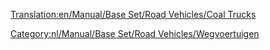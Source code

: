 [[Translation:en/Manual/Base Set/Road Vehicles/Coal Trucks]]

{{nl/Manual/Base Set/Road Vehicles/Wegvoertuig|name     = Balogh Kolentruck
  |img      = en/Archive/Old 32bpp/Balogh Coal Truck.png
  |price    = £4.428 (€8.856) 
  |speed    = 30 mph (48 km/h)
  |annual   = £421 (€842)
  |designed = 1935
  |life     = 15
  |capacity = 20 ton kolen
}}
{{nl/Manual/Base Set/Road Vehicles/Wegvoertuig|name     = Uhl Kolentruck
  |img      = en/Archive/Old 32bpp/Uhl Coal Truck.png
  |price    = £5.248 (€10.496)
  |speed    = 55 mph (88 km/h)
  |annual   = £787 (€1.574)
  |designed = 1975
  |life     = 15
  |capacity = 25 ton kolen
}}
{{nl/Manual/Base Set/Road Vehicles/Wegvoertuig|name     = DW Kolentruck
  |img      = en/Archive/Old 32bpp/DW Coal Truck.png
  |price    = £5.658 (€11.316) 
  |speed    = 70 mph (112 km/h)
  |annual   = £1.125 (€2.250)
  |designed = 2014
  |life     = 15
  |capacity = 28 ton kolen
}}
[[Category:nl/Manual/Base Set/Road Vehicles/Wegvoertuigen]]